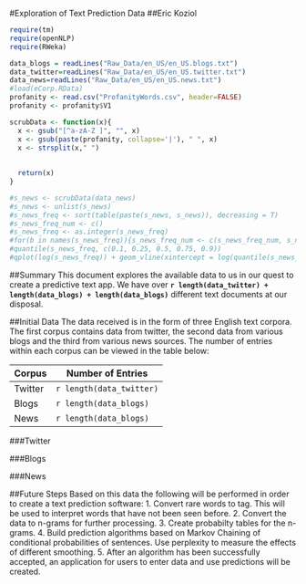 #Exploration of Text Prediction Data
##Eric Koziol

```r
require(tm)
require(openNLP)
require(RWeka)

data_blogs = readLines("Raw_Data/en_US/en_US.blogs.txt")
data_twitter=readLines("Raw_Data/en_US/en_US.twitter.txt")
data_news=readLines("Raw_Data/en_US/en_US.news.txt")
#load(eCorp.RData)
profanity <- read.csv("ProfanityWords.csv", header=FALSE)
profanity <- profanity$V1

scrubData <- function(x){
  x <- gsub("[^a-zA-Z ]", "", x)
  x <- gsub(paste(profanity, collapse='|'), " ", x)
  x <- strsplit(x," ")
  
  
  return(x)
}

#s_news <- scrubData(data_news)
#s_news <- unlist(s_news)
#s_news_freq <- sort(table(paste(s_news, s_news)), decreasing = T)
#s_news_freq_num <- c()
#s_news_freq <- as.integer(s_news_freq)
#for(b in names(s_news_freq)){s_news_freq_num <- c(s_news_freq_num, s_news_freq[b])}
#quantile(s_news_freq, c(0.1, 0.25, 0.5, 0.75, 0.9))
#qplot(log(s_news_freq)) + geom_vline(xintercept = log(quantile(s_news_freq, c(0.1, 0.25, 0.5, 0.75, 0.9))[3]), color = "blue",linetype = "longdash") + geom_vline(xintercept = log(quantile(s_news_freq, c(0.1, 0.25, 0.5, 0.75, 0.9))[1]), color = "red", linetype = "longdash") + annotate("text",  x= log(3), y = sum(s_news_freq > 2), label = "50% threshold")
```

##Summary
This document explores the available data to us in our quest to create a predictive text app.  We have over **`r length(data_twitter) + length(data_blogs) + length(data_blogs)`** different text documents at our disposal.

##Initial Data
The data received is in the form of three English text corpora.  The first corpus contains data from twitter, the second data from various blogs and the third from various news sources.  The number of entries within each corpus can be viewed in the table below:

Corpus  | Number of Entries
--------|------------------
Twitter | `r length(data_twitter)`
Blogs   | `r length(data_blogs)`
News    | `r length(data_blogs)`


###Twitter


###Blogs

###News

##Future Steps
Based on this data the following will be performed in order to create a text prediction software:
1.  Convert rare words to <UNK> tag.  This will be used to interpret words that have not been seen before.
2.  Convert the data to n-grams for further processing.
3.  Create probabilty tables for the n-grams.
4.  Build prediction algorithms based on Markov Chaining of conditional probabilities of sentences.  Use perplexity to measure the effects of different smoothing.
5.  After an algorithm has been successfully accepted, an application for users to enter data and use predictions will be created.